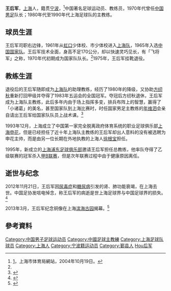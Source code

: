 {{noteta|G1=足球}}{{infobox Football biography 2
| playername = 王后军
| image =  
| fullname =   
| height = {{height|m=1.68}}
| dateofbirth = {{birth date|1943|9|16}}         
| cityofbirth = [[浙江省|浙江省]][[宁波市|鄞县]]
| countryofbirth = {{ROC}}
| dateofdeath = {{death date and age|2012|11|21|1943|9|16}}
| cityofdeath = [[上海|上海]]
| countryofdeath = {{CHN}}
| position = 右边锋
| currentclub = 
| youthyears1 = 
| youthclubs1 =  
| years1 = 1961–1975
| clubs1 = [[上海足球队|上海队]]
| caps1 = 
| goals1 = 
| nationalyears1 = 1965–1975
| nationalteam1 = [[中国国家男子足球队|中国]]
| nationalcaps1 = 
| nationalgoals1 = 
| manageryears1 = 1975–1984
| managerclubs1 = [[上海足球队|上海队]]（助理教练）
| manageryears2 = 1984–1993
| managerclubs2 = [[上海足球队|上海队]]
| manageryears3 = 1995–1996
| managerclubs3 = [[上海浦东足球俱乐部|上海浦东足球俱乐部]]
| medaltemplates = 
}}
'''王后军'''{{BD|1943年|9月16日|2012年|11月21日|catIdx=Wang王后军}}，[[上海|上海]]人，籍贯[[宁波|宁波]]，<ref name=shs910>[http://www.shsports.gov.cn/website/mxmr/mxmr_display.jsp?ct_id=910]{{dead link|date=2018年3月 |bot=InternetArchiveBot |fix-attempted=yes }}，上海市体育局網站，2004年10月19日。</ref>中国著名足球运动员、教练员，1970年代曾任[[中国国家男子足球队|中国男足]]队长；1980年代至1990年代上海足球队的主教练。

==球员生涯==
王后军司职右边锋，1961年从[[虹口区|虹口]]少体校、市少体校进入[[上海足球队|上海队]]，1965年入选[[中国国家足球队|中国国家队]]。王后军技术全面，身高不足170公分，却以快速灵巧见长，有「飞将军」之称，1970年代初期成为国家队队长。<ref name=shs910/>1975年，王后军挂靴退役。

==教练生涯==
退役后的王后军随即成为[[上海足球队|上海队]]的助理教练，经历了1980年的降级，又协助[[方纫秋|方纫秋]]重新打回甲级并夺得了1983年五运会的全国冠军。夺冠后方纫秋退休，王后军成为上海队主教练，此后多年内由于场上指挥多变，排兵布阵上的智慧，赢得了「小诸葛」的美名，甚至国家队到上海比赛时，时任国家男足主教练的[[年维泗|年维泗]]会亲自请出王后军给国家队队员上战术课。<ref>{{cite book|url=http://2008.qq.com/a/20080730/001076.htm|title=唯一自己冲进奥运会的中国足球队|date=2008-07-30|location=中国|publisher=腾讯体育|author=金汕|page=|access-date=2012-11-26|archive-url=https://web.archive.org/web/20140313000818/http://2008.qq.com/a/20080730/001076.htm|archive-date=2014-03-13|dead-url=yes}}</ref>

1993年12月，上海成立了中国第一家完全脱离政府体育系统的职业足球俱乐部[[上海申花|上海申花]]，但是已经担任了近十年上海队主教练的王后军却出人意料的没有被选聘为申花主帅，而是由另一位长期在外地执教的上海人[[徐根宝|徐根宝]]担任。

1995年，新成立的[[上海浦东足球俱乐部|上海浦东足球俱乐部]]邀请王后军担任总教练，他率队夺得了乙级联赛的冠军杀入[[甲B联赛|甲B联赛]]，但是次年联赛过程中由于健康原因离任。

==逝世与纪念==
2012年11月21日，王后军因[[尿毒症|尿毒症]]和[[糖尿病|糖尿病]]引发的肾、肺功能衰竭，在上海去世。中国足协发唁电悼念，称王后军的病逝是世上海足球界与中国足球界的损失。<ref>{{cite book|url=http://sports.sina.com.cn/c/2012-11-24/16406309359.shtml|title=王后军追悼会定下周二举行 中国足协发唁电悼念|date=2012-11-24|location=中国|publisher=[[新民晚报|新民晚报]]|author=钟喆|page=|access-date=2012-11-26|archive-date=2014-03-12|archive-url=https://web.archive.org/web/20140312225308/http://sports.sina.com.cn/c/2012-11-24/16406309359.shtml|dead-url=no}}</ref>

2013年3月，王后军纪念铜像在上海[[滨海古园|滨海古园]]揭幕。<ref>{{cite news|url=http://sports.online.sh.cn/sports/gb/content/2013-03/28/content_5942017.htm|title=王后军铜像揭幕 球迷为飞将军披上申花围巾|publisher=上海热线|date=2013-03-28|accessdate=2013-03-28|deadurl=yes|archiveurl=https://web.archive.org/web/20130409211203/http://sports.online.sh.cn/sports/gb/content/2013-03/28/content_5942017.htm|archivedate=2013-04-09}}</ref>

==參考資料==
{{reflist}}

{{DEFAULTSORT:Wang王后军}}
[[Category:中国男子足球运动员|Category:中国男子足球运动员]]
[[Category:中國足球主教練|Category:中國足球主教練]]
[[Category:上海足球队球员|Category:上海足球队球员]]
[[Category:上海人|Category:上海人]]
[[Category:宁波籍运动员|Category:宁波籍运动员]]
[[Category:鄞县人|Category:鄞县人]]
[[Category:王姓|Hou后军]]